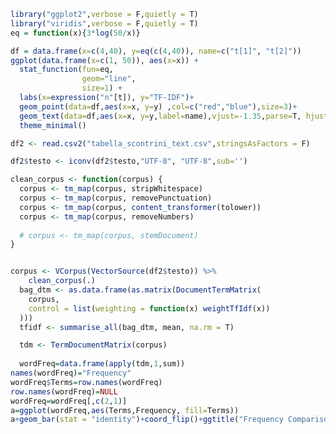 ```r
library("ggplot2",verbose = F,quietly = T)
library("viridis",verbose = F,quietly = T)
eq = function(x){3*log(50/x)}

df = data.frame(x=c(4,40), y=eq(c(4,40)), name=c("t[1]", "t[2]"))
ggplot(data.frame(x=c(1, 50)), aes(x=x)) + 
  stat_function(fun=eq, 
                geom="line",
                size=1) +
  labs(x=expression("n"[t]), y="TF-IDF")+
  geom_point(data=df,aes(x=x, y=y) ,col=c("red","blue"),size=3)+
  geom_text(data=df,aes(x=x, y=y,label=name),vjust=-1.35,parse=T, hjust=-.13)+
  theme_minimal()


```

```r
df2 <- read.csv2("tabella_scontrini_text.csv",stringsAsFactors = F)

df2$testo <- iconv(df2$testo,"UTF-8", "UTF-8",sub='')

clean_corpus <- function(corpus) {
  corpus <- tm_map(corpus, stripWhitespace)
  corpus <- tm_map(corpus, removePunctuation)
  corpus <- tm_map(corpus, content_transformer(tolower))
  corpus <- tm_map(corpus, removeNumbers)
  
  # corpus <- tm_map(corpus, stemDocument)
}


corpus <- VCorpus(VectorSource(df2$testo)) %>%
    clean_corpus(.)
  bag_dtm <- as.data.frame(as.matrix(DocumentTermMatrix(
    corpus,
    control = list(weighting = function(x) weightTfIdf(x))
  )))
  tfidf <- summarise_all(bag_dtm, mean, na.rm = T)

  tdm <- TermDocumentMatrix(corpus)
  
  wordFreq=data.frame(apply(tdm,1,sum))
names(wordFreq)="Frequency"
wordFreq$Terms=row.names(wordFreq)
row.names(wordFreq)=NULL
wordFreq=wordFreq[,c(2,1)]
a=ggplot(wordFreq,aes(Terms,Frequency, fill=Terms))
a+geom_bar(stat = "identity")+coord_flip()+ggtitle("Frequency Comparison")+guides(fill=FALSE)
```


